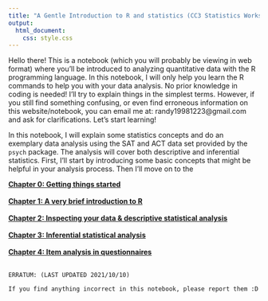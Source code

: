 ```yaml
---
title: "A Gentle Introduction to R and statistics (CC3 Statistics Workshop)"
output:
  html_document:
    css: style.css
---
```


Hello there! This is a notebook (which you will probably be viewing in web format) where you'll be introduced to analyzing quantitative data with the R programming language. In this notebook, I will only help you learn the R commands to help you with your data analysis. No prior knowledge in coding is needed! I'll try to explain things in the simplest terms. However, if you still find something confusing, or even find erroneous information on this website/notebook, you can email me at: randy19981223@gmail.com and ask for clarifications. Let's start learning!

In this notebook, I will explain some statistics concepts and do an exemplary data analysis using the SAT and ACT data set provided by the `psych` package. The analysis will cover both descriptive and inferential statistics. First, I'll start by introducing some basic concepts that might be helpful in your analysis process. Then I'll move on to the

<strong>
[Chapter 0: Getting things started]() <br><br>
[Chapter 1: A very brief introduction to R]() <br><br>
[Chapter 2: Inspecting your data & descriptive statistical analysis]() <br><br>
[Chapter 3: Inferential statistical analysis]() <br><br>
[Chapter 4: Item analysis in questionnaires]() <br><br>
</strong> 

``` text
ERRATUM: (LAST UPDATED 2021/10/10)

If you find anything incorrect in this notebook, please report them :D
```



